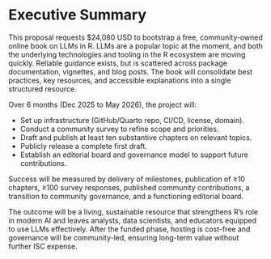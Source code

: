 # Executive Summary

This proposal requests $24,080 USD to bootstrap a free, community-owned online book on LLMs in R. 
LLMs are a popular topic at the moment, and both the underlying technologies and tooling in the R ecosystem are moving quickly.  Reliable guidance exists, but is scattered across package documentation, vignettes, and blog posts. The book will consolidate best practices, key resources, and accessible explanations into a single structured resource.

Over 6 months (Dec 2025 to May 2026), the project will:

- Set up infrastructure (GitHub/Quarto repo, CI/CD, license, domain).
- Conduct a community survey to refine scope and priorities.
- Draft and publish at least ten substantive chapters on relevant topics.
- Publicly release a complete first draft.
- Establish an editorial board and governance model to support future contributions.

Success will be measured by delivery of milestones, publication of ≥10 chapters, ≥100 survey responses, published community contributions, a transition to community governance, and a functioning editorial board.

The outcome will be a living, sustainable resource that strengthens R's role in modern AI and leaves analysts, data scientists, and educators equipped to use LLMs effectively. After the funded phase, hosting is cost-free and governance will be community-led, ensuring long-term value without further ISC expense.